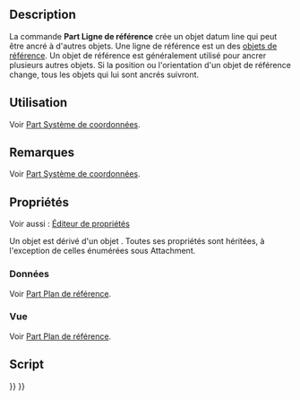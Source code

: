 <languages/>

{{Docnav/fr
|[[Part_DatumPlane/fr|Plan de référence]]
|[[Part_DatumPoint/fr|Point de référence]]
|[[Std_Base/fr|Std Base]]
|IconL=Part_DatumPlane.svg
|IconR=Part_DatumPoint.svg
|IconC=Freecad.svg
}}

{{GuiCommand/fr
|Name=Part DatumLine
|Name/fr=Part Ligne de référence
|Workbenches=Tous
|Version=1.1
|SeeAlso=[[Part_CoordinateSystem/fr|Part Système de coordonnées]], [[Part_DatumPlane/fr|Part Plan de référence]], [[Part_DatumPoint/fr|Part Point de référence]]
}}

<span id="Description"></span>
==Description==

La commande '''Part Ligne de référence''' crée un objet datum line qui peut être ancré à d'autres objets. Une ligne de référence est un des [[Std_Base#Std_Base/fr#Part_Datums|objets de référence]]. Un objet de référence est généralement utilisé pour ancrer plusieurs autres objets. Si la position ou l'orientation d'un objet de référence change, tous les objets qui lui sont ancrés suivront.

<span id="Usage"></span>
== Utilisation ==

Voir [[Part_CoordinateSystem/fr#Utilisation|Part Système de coordonnées]].

<span id="Notes"></span>
== Remarques ==

Voir [[Part_CoordinateSystem/fr#Remarque|Part Système de coordonnées]].

<span id="Properties"></span>
== Propriétés ==

Voir aussi : [[Property_editor/fr|Éditeur de propriétés]]

Un objet {{Incode|Part::DatumLine}} est dérivé d'un objet {{Incode|App::Line}}. Toutes ses propriétés sont héritées, à l'exception de celles énumérées sous Attachment.

<span id="Data"></span>
=== Données ===

Voir [[Part_DatumPlane/fr#Données|Part Plan de référence]].

<span id="View"></span>
=== Vue ===

Voir [[Part_DatumPlane/fr#Vue|Part Plan de référence]].

<span id="Scripting"></span>
==Script==

{{Code|code=
import FreeCAD as App

<!--T:18-->
doc = App.newDocument()
obj = doc.addObject("Part::DatumLine", "DatumLine")
doc.recompute()
}}


{{Docnav/fr
|[[Part_DatumPlane/fr|Plan de référence]]
|[[Part_DatumPoint/fr|Point de référence]]
|[[Std_Base/fr|Std Base]]
|IconL=Part_DatumPlane.svg
|IconR=Part_DatumPoint.svg
|IconC=Freecad.svg
}}

{{Std_Base_navi{{#translation:}}}}
{{Userdocnavi{{#translation:}}}}